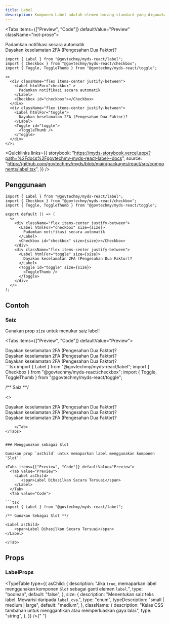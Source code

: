 ```yaml
---
title: Label
description: Komponen Label adalah elemen borang standard yang digunakan untuk mengaitkan teks deskriptif dengan kawalan seperti kotak semak dan togol. Komponen ini memastikan kebolehcapaian dan gaya yang konsisten untuk laman web kerajaan Malaysia.
---
```



<Tabs items={["Preview", "Code"]} defaultValue="Preview" className="not-prose">
  <Tab value="Preview">
      <div className="min-w-[360px] space-y-3">
        <div className="flex justify-between items-center">
          <Label htmlFor="checkbox">
            Padamkan notifikasi secara automatik
          </Label>
          <Checkbox id="checkbox"></Checkbox>
        </div>
        <div className="flex justify-between items-center">
          <Label htmlFor="toggle" >
            Dayakan keselamatan 2FA (Pengesahan Dua Faktor)?
          </Label>
          <Toggle id="toggle" >
            <ToggleThumb />
          </Toggle>
        </div>
      </div>
  </Tab>
  <Tab value="Code">

```tsx
import { Label } from "@govtechmy/myds-react/label";
import { Checkbox } from "@govtechmy/myds-react/checkbox";
import { Toggle, ToggleThumb } from "@govtechmy/myds-react/toggle";

<>
  <div className="flex items-center justify-between">
    <Label htmlFor="checkbox" >
      Padamkan notifikasi secara automatik
    </Label>
    <Checkbox id="checkbox"></Checkbox>
  </div>
  <div className="flex items-center justify-between">
    <Label htmlFor="toggle">
      Dayakan keselamatan 2FA (Pengesahan Dua Faktor)?
    </Label>
    <Toggle id="toggle">
      <ToggleThumb />
    </Toggle>
  </div>
</>;
```

  </Tab>
</Tabs>

<Quicklinks
  links={{
    storybook:
      "https://myds-storybook.vercel.app/?path=%2Fdocs%2Fgovtechmy-myds-react-label--docs",
    source:
      "https://github.com/govtechmy/myds/blob/main/packages/react/src/components/label.tsx",
  }}
/>

## Penggunaan

```tsx copy
import { Label } from "@govtechmy/myds-react/label";
import { Checkbox } from "@govtechmy/myds-react/checkbox";
import { Toggle, ToggleThumb } from "@govtechmy/myds-react/toggle";
```

```tsx copy
export default () => (
  <>
    <div className="flex items-center justify-between">
      <Label htmlFor="checkbox" size={size}>
        Padamkan notifikasi secara automatik
      </Label>
      <Checkbox id="checkbox" size={size}></Checkbox>
    </div>
    <div className="flex items-center justify-between">
      <Label htmlFor="toggle" size={size}>
        Dayakan keselamatan 2FA (Pengesahan Dua Faktor)?
      </Label>
      <Toggle id="toggle" size={size}>
        <ToggleThumb />
      </Toggle>
    </div>
  </>
);
```

## Contoh

### Saiz

Gunakan prop `size` untuk menukar saiz label!

<Tabs items={["Preview", "Code"]} defaultValue="Preview">
  <Tab value="Preview">
  <div className="flex justify-between  items-center">
    <Label htmlFor="toggle" size="small">
      Dayakan keselamatan 2FA (Pengesahan Dua Faktor)?
    </Label>
    <Toggle id="toggle" size="small">
      <ToggleThumb />
    </Toggle>
  </div>
  <div className="flex justify-between  items-center">
    <Label htmlFor="toggle" size="medium">
      Dayakan keselamatan 2FA (Pengesahan Dua Faktor)?
    </Label>
    <Toggle id="toggle" size="medium">
      <ToggleThumb />
    </Toggle>
  </div>
  <div className="flex justify-between  items-center">
    <Label htmlFor="toggle" size="large">
      Dayakan keselamatan 2FA (Pengesahan Dua Faktor)?
    </Label>
    <Toggle id="toggle" size="large">
      <ToggleThumb />
    </Toggle>
  </div>
  </Tab>
  <Tab value="Code">
```tsx
import { Label } from "@govtechmy/myds-react/label";
import { Checkbox } from "@govtechmy/myds-react/checkbox";
import { Toggle, ToggleThumb } from "@govtechmy/myds-react/toggle";

/** Saiz **/

<>
  <div className="flex items-center justify-between">
    <Label htmlFor="toggle" size="small">
      Dayakan keselamatan 2FA (Pengesahan Dua Faktor)?
    </Label>
    <Toggle id="toggle" size="small">
      <ToggleThumb />
    </Toggle>
  </div>
  <div className="flex items-center justify-between">
    <Label htmlFor="toggle" size="medium">
      Dayakan keselamatan 2FA (Pengesahan Dua Faktor)?
    </Label>
    <Toggle id="toggle" size="medium">
      <ToggleThumb />
    </Toggle>
  </div>
  <div className="flex items-center justify-between">
    <Label htmlFor="toggle" size="large">
      Dayakan keselamatan 2FA (Pengesahan Dua Faktor)?
    </Label>
    <Toggle id="toggle" size="large">
      <ToggleThumb />
    </Toggle>
  </div>
</>

```
    </Tab>
</Tabs>


### Menggunakan sebagai Slot

Gunakan prop `asChild` untuk memaparkan label menggunakan komponen `Slot`!

<Tabs items={["Preview", "Code"]} defaultValue="Preview">
  <Tab value="Preview">
    <Label asChild>
       <span>Label Dihasilkan Secara Tersuai</span>
    </Label>
  </Tab>
  <Tab value="Code">

```tsx
import { Label } from "@govtechmy/myds-react/label";

/** Gunakan Sebagai Slot **/

<Label asChild>
    <span>Label Dihasilkan Secara Tersuai</span>
</Label>

```

    </Tab>

</Tabs>

## Props

### LabelProps

<TypeTable
  type={{
    asChild: {
      description:
        "Jika `true`, memaparkan label menggunakan komponen `Slot` sebagai ganti elemen `label`.",
      type: "boolean",
      default: "false",
    },
    size: {
      description: "Menentukan saiz teks label. Mewarisi daripada `label_cva`.",
      type: "enum",
      typeDescription: "small | medium | large",
      default: "medium",
    },
    className: {
      description:
        "Kelas CSS tambahan untuk menggantikan atau memperluaskan gaya lalai.",
      type: "string",
    },
  }}
/>{" "}
